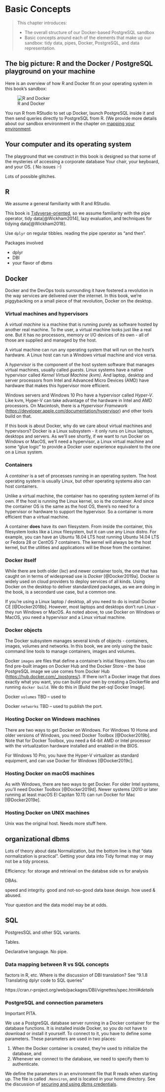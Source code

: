 # Basic Concepts{#chapter_basic-concepts}

> This chapter introduces:
> 
> * The overall structure of our Docker-based PostgreSQL sandbox
> * Basic concepts around each of the elements that make up our sandbox: tidy data, pipes, Docker, PostgreSQL, and data representation.

## The big picture: R and the Docker / PostgreSQL playground on your machine

Here is an overview of how R and Docker fit on your operating system in this book's sandbox:
    
![R and Docker](./screenshots/environment_overview.png)

You run R from RStudio to set up Docker, launch PostgreSQL inside it and then send queries directly to PostgreSQL from R. (We provide more details about our sandbox environment in the chapter on [mapping your environment](#chapter_appendix-sandbox-environment).

## Your computer and its operating system

The playground that we construct in this book is designed so that some of the mysteries of accessing a corporate database 
Your chair, your keyboard, and your OS.  ( No issues :-)

Lots of possible glitches.  

## R

We assume a general familiarity with R and RStudio. 

This book is [Tidyverse-oriented](https://www.tidyverse.org), so we assume familiarity with the pipe operator, tidy data[@Wickham2014], lazy evaluation, and techniques for tidying data[@Wickham2018].

Use `dplyr` on regular tibbles.  reading the pipe operator as "and then".

Packages involved

* dplyr
* DBI
* your flavor of dbms

## Docker

Docker and the DevOps tools surrounding it have fostered a revolution in the way services are delivered over the internet. In this book, we're piggybacking on a small piece of that revolution, Docker on the desktop.

### Virtual machines and hypervisors
A _virtual machine_ is a machine that is running purely as software hosted by another real machine. To the user, a virtual machine looks just like a real one. But it has no processors, memory or I/O devices of its own - all of those are supplied and managed by the host.

A virtual machine can run any operating system that will run on the host's hardware. A Linux host can run a Windows virtual machine and vice versa.

A _hypervisor_ is the component of the host system software that manages virtual machines, usually called _guests_. Linux systems have a native hypervisor called _Kernel Virtual Machine (kvm)_. And laptop, desktop and server processors from Intel and Advanced Micro Devices (AMD) have hardware that makes this hypervisor more efficient.

Windows servers and Windows 10 Pro have a hypervisor called _Hyper-V_. Like kvm, Hyper-V can take advantage of the hardware in Intel and AMD processors. On Macintosh, there is a _Hypervisor Framework_ (<https://developer.apple.com/documentation/hypervisor>) and other tools build on that.

If this book is about Docker, why do we care about virtual machines and hypervisors? Docker is a Linux subsystem - it only runs on Linux laptops, desktops and servers. As we'll see shortly, if we want to run Docker on Windows or MacOS, we'll need a hypervisor, a Linux virtual machine and some "glue logic" to provide a Docker user experience equivalent to the one on a Linux system.

### Containers
A _container_ is a set of processes running in an operating system. The host operating system is usually Linux, but other operating systems also can host containers.

Unlike a virtual machine, the container has no operating system kernel of its own. If the host is running the Linux kernel, so is the container. And since the container OS is the same as the host OS, there's no need for a hypervisor or hardware to support the hypervisor. So a container is more efficient than a virtual machine.

A container **does** have its own filesystem. From inside the container, this filesystem looks like a Linux filesystem, but it can use any Linux distro. For example, you can have an Ubuntu 18.04 LTS host running Ubuntu 14.04 LTS or Fedora 28 or CentOS 7 containers. The kernel will always be the host kernel, but the utilities and applications will be those from the container.

### Docker itself
While there are both older (_lxc_) and newer container tools, the one that has caught on in terms of widespread use is _Docker_ [@Docker2019a]. Docker is widely used on cloud providers to deploy services of all kinds. Using Docker on the desktop to deliver standardized packages, as we are doing in the book, is a secondard use case, but a common one.

If you're using a Linux laptop / desktop, all you need to do is install Docker CE [@Docker2018b]. However, most laptops and desktops don't run Linux - they run Windows or MacOS. As noted above, to use Docker on Windows or MacOS, you need a hypervisor and a Linux virtual machine.

### Docker objects
The Docker subsystem manages several kinds of objects - containers, images, volumes and networks. In this book, we are only using the basic command line tools to manage containers, images and volumes.

Docker `images` are files that define a container's initial filesystem. You can find pre-built images on Docker Hub and the Docker Store - the base PostgreSQL image we use comes from Docker Hub (<https://hub.docker.com/_/postgres/>). If there isn't a Docker image that does exactly what you want, you can build your own by creating a Dockerfile and running `docker build`. We do this in [Build the pet-sql Docker Image].

Docker `volumes` TBD -- used to 

Docker `networks` TBD -- used to publish the port.

### Hosting Docker on Windows machines

There are two ways to get Docker on Windows. For Windows 10 Home and older versions of Windows, you need Docker Toolbox [@Docker2019b]. Note that for Docker Toolbox, you need a 64-bit AMD or Intel processor with the virtualization hardware installed and enabled in the BIOS.

For Windows 10 Pro, you have the Hyper-V virtualizer as standard equipment, and can use Docker for Windows [@Docker2019c].

### Hosting Docker on macOS machines
As with Windows, there are two ways to get Docker. For older Intel systems, you'll need Docker Toolbox [@Docker2019d]. Newer systems (2010 or later running at least macOS El Capitan 10.11) can run Docker for Mac [@Docker2019e].

### Hosting Docker on UNIX machines

Unix was the original host.  Needs more stuff here.

## organizational dbms

Lots of theory about data Normalization, but the bottom line is that "data normalization is practical". Getting your data into Tidy format may or may not be a tidy process. 

Efficiency: for storage and retrieval on the databse side vs for analysis

DBAs.

speed and integrity.  good and not-so-good data base design.  how used & abused. 

Your question and the data model may be at odds.

## SQL

PostgresSQL and other SQL variants. 

Tables.

Declarative language. No pipe. 

### Data mapping between R vs SQL concepts

factors in R, etc. Where is the discussion of DBI translation? See “9.1.8 Translating dplyr  code to SQL queries”

https://cran.r-project.org/web/packages/DBI/vignettes/spec.html#_details_

### PostgreSQL and connection parameters

Important PITA.

We use a PostgreSQL database server running in a Docker container for the database functions.  It is installed inside Docker, so you do not have to download or install it yourself. To connect to it, you have to define some parameters. These parameters are used in two places:

1. When the Docker container is created, they're used to initialize the database, and
2. Whenever we connect to the database, we need to specify them to authenticate.

We define the parameters in an environment file that R reads when starting up. The file is called `.Renviron`, and is located in your home directory.  See the discussion of [securing and using dbms credentials](#chapter_appendix-postresql-authentication).
